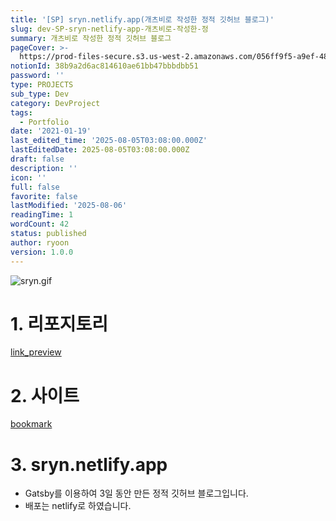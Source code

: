 ```yaml
---
title: '[SP] sryn.netlify.app(개츠비로 작성한 정적 깃허브 블로그)'
slug: dev-SP-sryn-netlify-app-개츠비로-작성한-정
summary: 개츠비로 작성한 정적 깃허브 블로그
pageCover: >-
  https://prod-files-secure.s3.us-west-2.amazonaws.com/056ff9f5-a9ef-486f-8acb-9eef51d06a2d/cabd58c5-885a-48b5-97a6-2630d40b6906/%E1%84%89%E1%85%B3%E1%84%8F%E1%85%B3%E1%84%85%E1%85%B5%E1%86%AB%E1%84%89%E1%85%A3%E1%86%BA_2024-06-24_%E1%84%8B%E1%85%A9%E1%84%92%E1%85%AE_4.52.25.png?X-Amz-Algorithm=AWS4-HMAC-SHA256&X-Amz-Content-Sha256=UNSIGNED-PAYLOAD&X-Amz-Credential=ASIAZI2LB4666DJXNCDL%2F20250806%2Fus-west-2%2Fs3%2Faws4_request&X-Amz-Date=20250806T110204Z&X-Amz-Expires=3600&X-Amz-Security-Token=IQoJb3JpZ2luX2VjEDsaCXVzLXdlc3QtMiJHMEUCIQDnp0M9ZSWb7aLyq2SizShFAY%2BDbwTN44dY1oKO8u6pDgIgauGAlOU5dEbZ0Hy8HCbMI8WBS8TkLA9%2BJFWe2KMOT2gq%2FwMIdBAAGgw2Mzc0MjMxODM4MDUiDLb3Kn5J3VkXSkxOoircA1QbP%2BcbxCI67dWU5FnJdj%2B3sYr57WKcbEOlobF9FC8mtk6a8m4AmIUBjEUb0l57aLmIeMiO1mN%2FeGv3ISuH2Gx97cJ1LNVhZONHsXcJS%2Bk8g56ozVOzSZdZIQ9IXYyTiBCzCKlulXUylzqATnw6thMlv%2B4tqs%2FiRuYodZEWeY1NjhSfxuE%2Bd%2Bftjw2%2FGbGoHSgvcWnSnVC0gCFvJ3B8G0NQIPoX1pq25m%2Fs9wyIDKFDfITDszr3aNvIvQDn5vpD8GQKvb3l2n6j3qVh6RH%2BWepOmyk3u1VzPt279u%2B4jUMF%2Bhw4tO7BG0ScKLAM1ZvQjCovFAqdva94TaSun7rtMwfHNX6iCILxpXjWAaJ3QmttZwVppIlm%2BUiqB%2FQQ4K2aEHXHZQougPYZSywXgi6%2B9GIM0%2FjExGiG26S3o52iDCwZu1p3zzgS7dYSO0Rsjzaz0nv%2FPGw0Y81T0cXsChGZK1W5Pp5Lw88vF%2Fcp%2FS4L6Fq%2BL%2BhKgrRv6p74B61Z6ZTyWs1h7z13Y9QIov57EXTpCghJjPcQMlssoMWksWULX%2FcnwPUK5PqZyjNw92pfITGgT94FCb6TGLI176ND0fMa2vIqRA1L7jrCiZUvF9cuEIGVs3%2F1Z325r0QETOppMP%2FrzMQGOqUBNNv69GCMUJ%2B5gC3sij4%2BRS38GCSQQkeSErTGvfQ%2Fcrkr3YvoPPZcg5LvznKwuAcFU7eS64i6sivtPOK64zm%2FHJ2UFXlIwgP6YmynJBf%2F96pkMvLgdP%2FBuW5wMAMwErOqGrNyj34gBk8stObos1ANgwVkSy2072MEKCF4oa9fH%2FshC7EKkFj7hhp%2FM0Z%2FZGHV%2B%2BXkCyDl5vmVX2j%2FcbDAzcahO%2FUm&X-Amz-Signature=fdd09b7b39f7c34f3da92516845bcc3781ff36d0490b7dbf535ff8b89fe6a58d&X-Amz-SignedHeaders=host&x-amz-checksum-mode=ENABLED&x-id=GetObject
notionId: 38b9a2d6ac814610ae61bb47bbbdbb51
password: ''
type: PROJECTS
sub_type: Dev
category: DevProject
tags:
  - Portfolio
date: '2021-01-19'
last_edited_time: '2025-08-05T03:08:00.000Z'
lastEditedDate: 2025-08-05T03:08:00.000Z
draft: false
description: ''
icon: ''
full: false
favorite: false
lastModified: '2025-08-06'
readingTime: 1
wordCount: 42
status: published
author: ryoon
version: 1.0.0
---
```


![sryn.gif](https://prod-files-secure.s3.us-west-2.amazonaws.com/056ff9f5-a9ef-486f-8acb-9eef51d06a2d/ebc4adbf-fbf7-4bb1-ac2c-94beec843488/sryn.gif?X-Amz-Algorithm=AWS4-HMAC-SHA256&X-Amz-Content-Sha256=UNSIGNED-PAYLOAD&X-Amz-Credential=ASIAZI2LB466QM2PFBTZ%2F20250806%2Fus-west-2%2Fs3%2Faws4_request&X-Amz-Date=20250806T110421Z&X-Amz-Expires=3600&X-Amz-Security-Token=IQoJb3JpZ2luX2VjEDsaCXVzLXdlc3QtMiJHMEUCIH3ssE%2FeMKyK8FifM2xtMRiUSsvl1FrWs8HFr54YZf4MAiEA%2FrVNqjbk3NHITFut7OgP3roiMIVXw3M1Xgc%2FLz%2FkbQcq%2FwMIdBAAGgw2Mzc0MjMxODM4MDUiDOWJiCXU5uxxtXrOpyrcA1hA9pCEBU1sKYZv5GCCaY5aB%2F6xHXu1uud%2FoNg2VHRPURUtQHCnSSbknUEp6kpK6ku85HALPeIJh1QcXkA85gmz7G6F2s3oSedAwrQQYIdvQgAFKK3%2B8sMZKIOeRNx3GVFh3htUi0rUzLtw6PybjtKxI%2BPm4tLwiQT%2F2lP6WlS0WoVFT2%2B64pCZowz3kiRRbAfLvfEA0dtqKKQamcQiP6IpgmSgU0%2B07s%2B7juexAeZ8MGpUCIVAl%2B23jwAacmrA9u4NWCG3YzL%2FBnVou3IBVsuqe5jDilACjEgKf7ktWxVajwq8iXJCFewDD0aQxSlpu0qXFlt1LXmlsm7ix5h8gK%2Bt7XcmT4Cb2%2BUluxqko85kuGLMPSK6%2F7JtT0GX%2FtOJ7BuvExAuecgIZUhoxBHP%2Fitm72dduPaoSBqLMZg7FN1i5WkokQtMWoZOcgPzUELQusjFpbKotW75wLhEoN7yaXLbBW3X5c3Vw72GTHu5e0cvAdmHOiBjCs3C7dTXeO91LE11q1sMHiKfKoAlnVdZleeRAWGuEYbLX6hCOplEwNp3WC0S4GwEWiL2qmxF19fY49%2FNwxUxbGAKsncKVpPO18YMK%2Bh3gJv%2BHnWGSVIOvIsk69PMfDto5yxD3ALGMPTrzMQGOqUBIvLtxAXmgVLRL21IuYpcK8J7nMkOkIWQbK6SypzOp3uNj0NhQ22ABuB4W16a35dJzuw1IK0yRKf3IQQQ59Y40ghfqvRmMzuzZmtY31Ebq%2FkDPX37I7V9DiMNv1Cl0KO9VZ7W6Wv52Hjwe%2B1u1DtQvsZQy6YvDMUI9N7abp4iuAk6aU9IQjwoD6sX%2FpXy2SjngSqZIifrptnH2NJiqzR3a5Y13Kyw&X-Amz-Signature=2dec7e50b1e429c7cad8e6d56815bbeda9b643435b07231a70bdd464e34cea35&X-Amz-SignedHeaders=host&x-amz-checksum-mode=ENABLED&x-id=GetObject)


# 1. 리포지토리


[link_preview](https://github.com/ryoon-with-wisdomtrees/sryn)


# 2. 사이트


[bookmark](https://sryn.netlify.app/)


# 3. sryn.netlify.app

- Gatsby를 이용하여 3일 동안 만든 정적 깃허브 블로그입니다.
- 배포는 netlify로 하였습니다.

